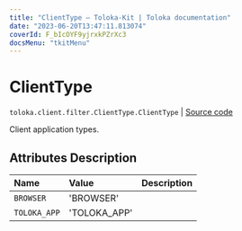 ```yaml
---
title: "ClientType — Toloka-Kit | Toloka documentation"
date: "2023-06-20T13:47:11.813074"
coverId: F_bIcOYF9yjrxkPZrXc3
docsMenu: "tkitMenu"
---
```


# ClientType

`toloka.client.filter.ClientType.ClientType` | [Source code](https://github.com/Toloka/toloka-kit/blob/v1.2.0/src/client/filter.py#L542)

Client application types.

## Attributes Description

| Name | Value | Description |
| :------| :-----------| :----------| 
`BROWSER`|'BROWSER'|
`TOLOKA_APP`|'TOLOKA_APP'|